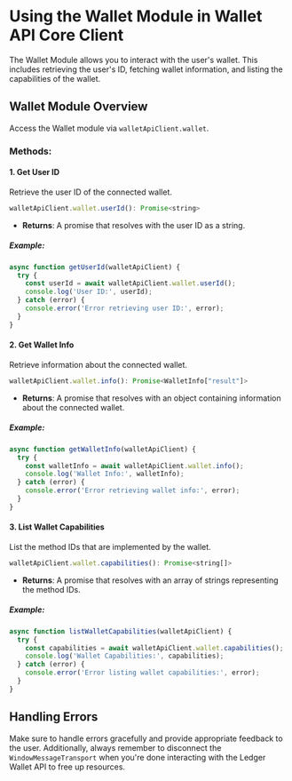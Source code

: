# Using the Wallet Module in Wallet API Core Client

The Wallet Module allows you to interact with the user's wallet. This includes retrieving the user's ID, fetching wallet information, and listing the capabilities of the wallet.

## Wallet Module Overview

Access the Wallet module via `walletApiClient.wallet`.

### Methods:

#### 1. Get User ID

Retrieve the user ID of the connected wallet.

```javascript
walletApiClient.wallet.userId(): Promise<string>
```

- **Returns**: A promise that resolves with the user ID as a string.

##### Example:

```javascript
async function getUserId(walletApiClient) {
  try {
    const userId = await walletApiClient.wallet.userId();
    console.log('User ID:', userId);
  } catch (error) {
    console.error('Error retrieving user ID:', error);
  }
}
```

#### 2. Get Wallet Info

Retrieve information about the connected wallet.

```javascript
walletApiClient.wallet.info(): Promise<WalletInfo["result"]>
```

- **Returns**: A promise that resolves with an object containing information about the connected wallet.

##### Example:

```javascript
async function getWalletInfo(walletApiClient) {
  try {
    const walletInfo = await walletApiClient.wallet.info();
    console.log('Wallet Info:', walletInfo);
  } catch (error) {
    console.error('Error retrieving wallet info:', error);
  }
}
```

#### 3. List Wallet Capabilities

List the method IDs that are implemented by the wallet.

```javascript
walletApiClient.wallet.capabilities(): Promise<string[]>
```

- **Returns**: A promise that resolves with an array of strings representing the method IDs.

##### Example:

```javascript
async function listWalletCapabilities(walletApiClient) {
  try {
    const capabilities = await walletApiClient.wallet.capabilities();
    console.log('Wallet Capabilities:', capabilities);
  } catch (error) {
    console.error('Error listing wallet capabilities:', error);
  }
}
```

## Handling Errors

Make sure to handle errors gracefully and provide appropriate feedback to the user. Additionally, always remember to disconnect the `WindowMessageTransport` when you're done interacting with the Ledger Wallet API to free up resources.